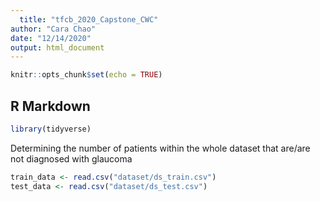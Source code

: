 ```yaml
---
  title: "tfcb_2020_Capstone_CWC"
author: "Cara Chao"
date: "12/14/2020"
output: html_document
---
```


```r
knitr::opts_chunk$set(echo = TRUE)
```

## R Markdown

```r
library(tidyverse)
```
Determining the number of patients within the whole dataset that are/are not diagnosed with glaucoma
```r
train_data <- read.csv("dataset/ds_train.csv")
test_data <- read.csv("dataset/ds_test.csv")

```


